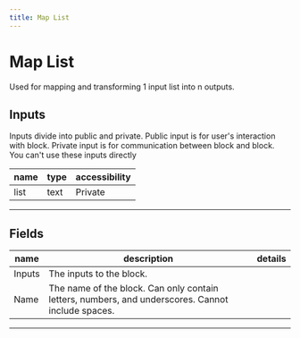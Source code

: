 ```yaml
---
title: Map List
---
```


# Map List
Used for mapping and transforming 1 input list into n outputs.

## Inputs
Inputs divide into public and private. Public input is for user's interaction with block. Private input is for communication between block and block. You can't use these inputs directly

| name | type | accessibility |
|------|------|---------------|
| list | text | Private |
---
## Fields
| name | description | details |
|------|-------------|------------|
| Inputs | The inputs to the block.
Name | The name of the block. Can only contain letters, numbers, and underscores. Cannot include spaces.


---
    